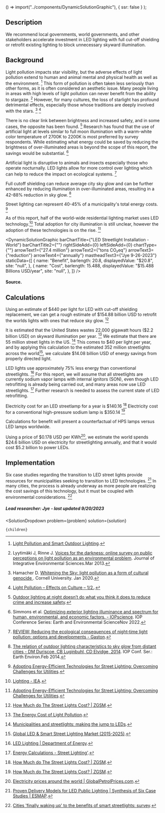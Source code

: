 
  () => import("../components/DynamicSolutionGraphic"),
  { ssr: false }
);


## Description


We recommend local governments, world governments, and other stakeholders accelerate investment in LED lighting with full cut-off shielding or retrofit existing lighting to block unnecessary skyward illumination.


## Background


Light pollution impacts star visibility, but the adverse effects of light pollution extend to human and animal mental and physical health as well as the environment. [^"1"] This form of pollution is often taken less seriously than other forms, as it is often considered an aesthetic issue. Many people living in areas with high levels of light pollution can never benefit from the ability to stargaze. [^"3"] However, for many cultures, the loss of starlight has profound detrimental effects, especially those whose traditions are deeply involved with the stars. [^"2"] [^"9"]


There is no clear link between brightness and increased safety, and in some cases, the opposite has been found. [^"6"] Research has found that the use of artificial light at levels similar to full moon illumination with a warm-white color temperature of 2700K to 2200K is most preferred by survey respondents. While estimating what energy could be saved by reducing the brightness of over-illuminated areas is beyond the scope of this report, the savings would be substantial. [^"4"]


Artificial light is disruptive to animals and insects especially those who operate nocturnally. LED lights allow for more control over lighting which can help to reduce the impact on ecological systems. [^"11"]


Full cutoff shielding can reduce average city sky glow and can be further enhanced by reducing illumination in over-illuminated areas, resulting in a 42–88% reduction in sky glow. [^"5"]


Street lighting can represent 40-45% of a municipality's total energy costs. [^"12"]


As of this report, half of the world-wide residential lighting market uses LED technology.[^"22"] Total adoption for city illumination is still unclear, however the adoption of these technologies is on the rise. [^"12"]


<DynamicSolutionGraphic
  barChartTitle={"LED Streetlight Installation - World"}
  barChartTitle2={""}
  rightSideAdd={0}
  leftSideAdd={0}
  chartType={""}
  arrowText1={"27.4 million"}
  arrowText2={"tons CO₂eq"}
  arrowText3={"reduction"}
  arrowText4={"annually"}
  mastheadText3={"Jye 9-26-2023"}
 staticData={[
    {
      name: "Benefit",
      barlength: 20.8,
      displayedValue: "$20.8",
      site: "null",
    },
        {
      name: "Cost",
      barlength: 15.488,
      displayedValue: "$15.488 Billions USD/year",
      site: "null",
    },
  ]}
/>


#### Source.


## Calculations


Using an estimate of $440 per light for LED with cut-off shielding replacement, we can get a rough estimate of $154.88 billion USD to retrofit the worlds lights with ones that reduce sky glow. [^"20"]


It is estimated that the United States wastes 22,000 gigawatt hours ($2.2 billion USD) on skyward illumination per year. [^"18"] We estimate that there are 55 million street lights in the US. [^"19"] This comes to $40 per light per year, and by applying this calculation to the estimated 352 million streetlights across the world[^"7"], we calculate $14.08 billion USD of energy savings from properly directed light.


LED lights use approximately 75% less energy than conventional streetlights. [^"21"] For this report, we will assume that all streetlights are currently sodium vapor lamps with internal ignitors (SON), even though LED retrofitting is already being carried out, and many areas now use LED streetlights. [^"24"] Further research is needed to assess the current state of LED retrofitting.


Electricity cost for an LED streetlamp for a year is $140.16 [^"20"]
Electricity cost for a conventional high-pressure sodium lamp is $350.14 [^"20"]


Calculations for benefit will present a counterfactual of HPS lamps versus LED lamps worldwide.


Using a price of $0.178 USD per KWh[^"25"], we estimate the world spends $24.6 billion USD on electricity for streetlighting annually, and that it would cost $5.2 billion to power LEDs.





## Implementation


Six case studies regarding the transition to LED street lights provide resources for municipalities seeking to transition to LED technologies. [^"15"] In many cities, the process is already underway as more people are realizing the cost savings of this technology, but it must be coupled with environmental considerations. [^"16"]




##### Lead researcher: Jye - last updated 9/20/2023




[^"1"]:  [Light Pollution and Smart Outdoor Lighting](https://dergipark.org.tr/en/download/article-file/1555622). 
[^"2"]: Hamacher D. [Whitening the Sky: light pollution as a form of cultural genocide ](https://arxiv.org/ftp/arxiv/papers/2001/2001.11527.pdf). Cornell University. Jan 2020.
[^"3"]: Lyytimäki J, Rinne J. [Voices for the darkness: online survey on public perceptions on light pollution as an environmental problem](https://www.tandfonline.com/doi/full/10.1080/1943815X.2013.824487). Journal of Integrative Environmental Sciences.Mar 2013.
[^"4"]: Simmons et al. [Optimizing exterior lighting illuminance and spectrum for human, environmental, and economic factors. - IOPscience](https://iopscience.iop.org/article/10.1088/1755-1315/1099/1/012047). IOP Conference Series: Earth and Environmental ScienceNov 2022.
[^"5"]:  [The relation of outdoor lighting characteristics to sky glow from distant cities - DM Duriscoe, CB Luginbuhl, CD Elvidge, 2014](https://journals.sagepub.com/doi/10.1177/1477153513506729). IOP Conf. Ser.: Earth Environ.Feb 2014.
[^"6"]:  [Outdoor lighting at night doesn’t do what you think it does to reduce crime and increase safety](https://darksky.org/resources/what-is-light-pollution/effects/safety/). 
[^"7"]:  [Global LED & Smart Street Lighting Market (2015-2025)](https://www.prnewswire.com/news-releases/global-led--smart-street-lighting-market-2015-2025-300277486.html). 
[^"8"]:  [United States Census Bureu](https://www.census.gov/). 
[^"9"]:  [Light Pollution – Effects on Culture – 1/2.](https://rasc.ca/sites/default/files/LightPollution-EffectsonCulture.pdf). 
[^"10"]:  [Outdoor lighting at night doesn’t do what you think it does to reduce crime and increase safety](https://darksky.org/resources/what-is-light-pollution/effects/safety/). 
[^"11"]:  [REVIEW: Reducing the ecological consequences of night‐time light pollution: options and developments - Gaston](https://besjournals.onlinelibrary.wiley.com/doi/full/10.1111/j.1365-2664.2012.02212.x). 
[^"12"]:  [Adopting Energy-Efficient Technologies for Street Lighting: Overcoming Challenges for Utilities](https://escholarship.org/content/qt8359x29b/qt8359x29b.pdf?t=p7e214). 
[^"13"]:  [How Long Do LED Street Lights Last - Olympia Lighting, Inc.](https://olympialighting.com/how-long-do-led-street-lights-last/). 
[^"14"]:  [Safe Streets: LA Bureau of Street Lighting](https://lalights.lacity.org/residents/safe_streets.html). 
[^"15"]:  [Proven Delivery Models for LED Public Lighting | Synthesis of Six Case Studies | ESMAP](https://www.esmap.org/node/57252). 
[^"16"]:  [Cities 'finally waking up' to the benefits of smart streetlights: survey](https://www.smartcitiesdive.com/news/survey-smart-streetlights-LED-northeast-group/577227/). 
[^"17"]:  [Population Division |](https://www.un.org/development/desa/pd/). 
[^"18"]:  [The Energy Cost of Light Pollution](https://futurism.com/the-energy-cost-of-light-pollution). 
[^"19"]:  [Municipalities and streetlights: making the jump to LEDs](https://www.eaton.com/tw/en-us/company/news-insights/lighting-resource/trends/municipalities-and-streetlights-making-the-jump-to-leds.html). 
[^"20"]:  [How Much do The Street Lights Cost? | ZGSM](https://www.zgsm-china.com/blog/how-much-do-the-street-lights-cost.html). 
[^"21"]:  [LED Lighting | Department of Energy](https://www.energy.gov/energysaver/led-lighting). 
[^"22"]:  [Lighting - IEA](https://www.iea.org/energy-system/buildings/lighting). 
[^"23"]: Asif et al. [Adaptive Control of Streetlights Using Deep Learning for the Optimization of Energy Consumption during Late Hours](https://www.mdpi.com/1996-1073/15/17/6337). Energies.August 2022.
[^"24"]:  [Energy Calculations - Street Lighting'](https://www.wlclighting.co.uk/post/energy-calculations-street-lighting). 
[^"25"]:  [Electricity prices around the world | GlobalPetrolPrices.com](https://www.globalpetrolprices.com/electricity_prices/). 


  <SolutionDropdown 
    problem={problem} 
    solution={solution}
  >
    {children}
  </SolutionDropdown>


